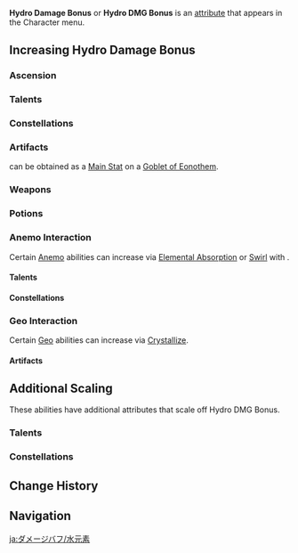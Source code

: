 {{DISPLAYTITLE:Hydro Damage Bonus}}
{{DamageBonusTabs}}
{{See also|Hydro|Hydro Resistance}}
{{Terminology Infobox
|title        = Hydro Damage Bonus
|type         = Attributes
}}
'''Hydro Damage Bonus''' or '''Hydro DMG Bonus''' is an [[attribute]] that appears in the Character menu.

==Increasing Hydro Damage Bonus==
===Ascension===
{{Characters by Ascension Stat Table|Hydro DMG Bonus}}

===Talents===
{{Talents by Category Table|Hydro DMG Bonus Talents}}

===Constellations===
{{Constellations by Category Table|Hydro DMG Bonus Constellations}}

===Artifacts===
{{Color|Hydro Damage Bonus}} can be obtained as a [[Artifact/Stats|Main Stat]] on a {{Icon|customfile=Icon Goblet of Eonothem.png|size=30}}[[Goblet of Eonothem]].

{{Artifacts by Category Table|Hydro DMG Bonus Artifacts}}

===Weapons===
{{Weapons by Category Table|Elemental DMG Bonus Passive Weapons}}

===Potions===
{{Food by Category Table|Hydro DMG Bonus Dishes}}

===Anemo Interaction===
Certain [[Anemo]] abilities can increase {{Color|Hydro Damage Bonus}} via [[Elemental Absorption]] or [[Swirl]] with {{Hydro}}.

====Talents====
{{Talents by Category Table|Anemo Interaction Dependent DMG Bonus Talents}}

====Constellations====
{{Constellations by Category Table|Anemo Interaction Dependent DMG Bonus Constellations}}

===Geo Interaction===
Certain [[Geo]] abilities can increase {{Color|Hydro Damage Bonus}} via [[Crystallize]].
====Artifacts====
{{Artifacts by Category Table|Geo Interaction Dependent DMG Bonus Artifacts}}

==Additional Scaling==
These abilities have additional attributes that scale off Hydro DMG Bonus.

===Talents===
{{Talents Scale by Category Table|Hydro DMG Bonus Scaling Talents}}

===Constellations===
{{Constellations Scale by Category Table|Hydro DMG Bonus Scaling Constellations}}

==Change History==
{{Change History|1.0}}

==Navigation==
{{Attribute Navbox}}

[[ja:ダメージバフ/水元素]]